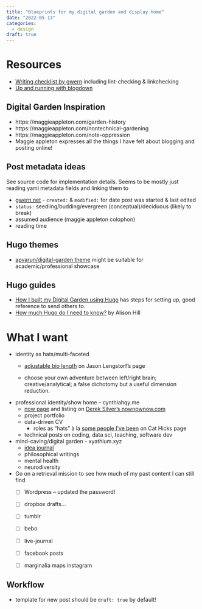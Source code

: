 ```yaml
---
title: "Blueprints for my digital garden and display home"
date: "2022-05-13"
categories:
  - design
draft: true
---
```


# Resources

-   [Writing checklist by gwern](https://www.gwern.net/About#writing-checklist) including lint-checking & linkchecking
-   [Up and running with blogdown](https://www.apreshill.com/blog/2020-12-new-year-new-blogdown/)

## Digital Garden Inspiration

-   https://maggieappleton.com/garden-history
-   https://maggieappleton.com/nontechnical-gardening
-   https://maggieappleton.com/note-oppression
-   Maggie appleton expresses all the things I have felt about blogging and posting online!

## Post metadata ideas

See source code for implementation details. Seems to be mostly just reading yaml metadata fields and linking them to

-   [gwern.net](https://www.gwern.net/Sidenotes.page) - `created:` & `modified:` for date post was started & last edited
-   `status:` seedling/budding/evergreen (conceptual)/deciduous (likely to break)
-   assumed audience (maggie appleton colophon)
-   reading time

## Hugo themes

-   [apvarun/digital-garden theme](https://github.com/apvarun/digital-garden-hugo-theme) might be suitable for academic/professional showcase

## Hugo guides

-   [How I built my Digital Garden using Hugo](https://rishikeshs.com/build-a-digital-garden/) has steps for setting up, good reference to send others to.
-   [How much Hugo do I need to know?](https://alison.rbind.io/blog/2020-12-how-much-hugo/) by Alison Hill

# What I want

-   identity as hats/multi-faceted
    -   [adjustable bio length](https://www.jason.af) on Jason Lengstorf's page

    -   choose your own adventure between left/right brain; creative/analytical; a false dichotomy but a useful dimension reduction.
-   professional identity/show home -- cynthiahqy.me
    -   [now page](https://rishikeshs.com/now/) and listing on [Derek Silver's nownownow.com](https://nownownow.com/about)
    -   project portfolio
    -   data-driven CV
        -   roles as "hats" à la [some people I've been](https://www.drcathicks.com/about) on Cat Hicks page
    -   technical posts on coding, data sci, teaching, software dev
-   mind-caving/digital garden - xyathium.xyz
    -   [idea journal](https://rishikeshs.com/idea-journal/)
    -   philosophical writings
    -   mental health
    -   neurodiversity
-   Go on a retrieval mission to see how much of my past content I can still find
    -   [ ] Wordpress -- updated the password!

    -   [ ] dropbox drafts...

    -   [ ] tumblr

    -   [ ] bebo

    -   [ ] live-journal

    -   [ ] facebook posts

    -   [ ] marginalia maps instagram
    
## Workflow

-   template for new post should be `draft: true` by default!
